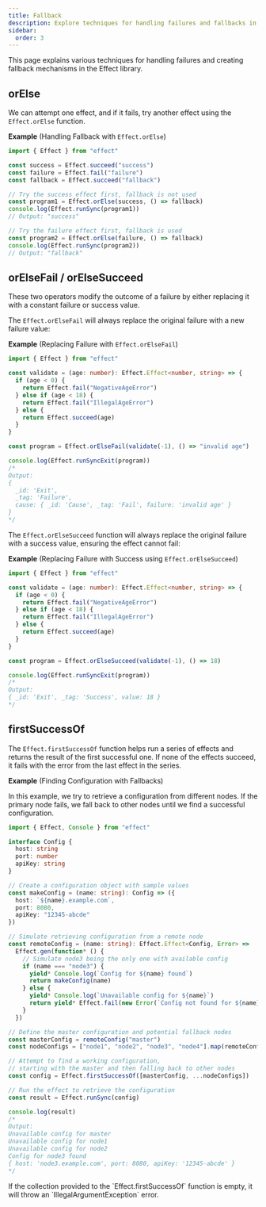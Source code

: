 ```yaml
---
title: Fallback
description: Explore techniques for handling failures and fallbacks in Effect, including `orElse` to try alternate effects, `orElseFail` and `orElseSucceed` to modify failures, and `firstSuccessOf` to retrieve the result of the first successful effect. Learn how to gracefully handle errors and create fallback mechanisms in your Effect programs.
sidebar:
  order: 3
---
```



This page explains various techniques for handling failures and creating fallback mechanisms in the Effect library.

## orElse

We can attempt one effect, and if it fails, try another effect using the `Effect.orElse` function.

**Example** (Handling Fallback with `Effect.orElse`)

```ts twoslash
import { Effect } from "effect"

const success = Effect.succeed("success")
const failure = Effect.fail("failure")
const fallback = Effect.succeed("fallback")

// Try the success effect first, fallback is not used
const program1 = Effect.orElse(success, () => fallback)
console.log(Effect.runSync(program1))
// Output: "success"

// Try the failure effect first, fallback is used
const program2 = Effect.orElse(failure, () => fallback)
console.log(Effect.runSync(program2))
// Output: "fallback"
```

## orElseFail / orElseSucceed

These two operators modify the outcome of a failure by either replacing it with a constant failure or success value.

The `Effect.orElseFail` will always replace the original failure with a new failure value:

**Example** (Replacing Failure with `Effect.orElseFail`)

```ts twoslash
import { Effect } from "effect"

const validate = (age: number): Effect.Effect<number, string> => {
  if (age < 0) {
    return Effect.fail("NegativeAgeError")
  } else if (age < 18) {
    return Effect.fail("IllegalAgeError")
  } else {
    return Effect.succeed(age)
  }
}

const program = Effect.orElseFail(validate(-1), () => "invalid age")

console.log(Effect.runSyncExit(program))
/*
Output:
{
  _id: 'Exit',
  _tag: 'Failure',
  cause: { _id: 'Cause', _tag: 'Fail', failure: 'invalid age' }
}
*/
```

The `Effect.orElseSucceed` function will always replace the original failure with a success value, ensuring the effect cannot fail:

**Example** (Replacing Failure with Success using `Effect.orElseSucceed`)

```ts twoslash
import { Effect } from "effect"

const validate = (age: number): Effect.Effect<number, string> => {
  if (age < 0) {
    return Effect.fail("NegativeAgeError")
  } else if (age < 18) {
    return Effect.fail("IllegalAgeError")
  } else {
    return Effect.succeed(age)
  }
}

const program = Effect.orElseSucceed(validate(-1), () => 18)

console.log(Effect.runSyncExit(program))
/*
Output:
{ _id: 'Exit', _tag: 'Success', value: 18 }
*/
```

## firstSuccessOf

The `Effect.firstSuccessOf` function helps run a series of effects and returns the result of the first successful one. If none of the effects succeed, it fails with the error from the last effect in the series.

**Example** (Finding Configuration with Fallbacks)

In this example, we try to retrieve a configuration from different nodes. If the primary node fails, we fall back to other nodes until we find a successful configuration.

```ts twoslash
import { Effect, Console } from "effect"

interface Config {
  host: string
  port: number
  apiKey: string
}

// Create a configuration object with sample values
const makeConfig = (name: string): Config => ({
  host: `${name}.example.com`,
  port: 8080,
  apiKey: "12345-abcde"
})

// Simulate retrieving configuration from a remote node
const remoteConfig = (name: string): Effect.Effect<Config, Error> =>
  Effect.gen(function* () {
    // Simulate node3 being the only one with available config
    if (name === "node3") {
      yield* Console.log(`Config for ${name} found`)
      return makeConfig(name)
    } else {
      yield* Console.log(`Unavailable config for ${name}`)
      return yield* Effect.fail(new Error(`Config not found for ${name}`))
    }
  })

// Define the master configuration and potential fallback nodes
const masterConfig = remoteConfig("master")
const nodeConfigs = ["node1", "node2", "node3", "node4"].map(remoteConfig)

// Attempt to find a working configuration,
// starting with the master and then falling back to other nodes
const config = Effect.firstSuccessOf([masterConfig, ...nodeConfigs])

// Run the effect to retrieve the configuration
const result = Effect.runSync(config)

console.log(result)
/*
Output:
Unavailable config for master
Unavailable config for node1
Unavailable config for node2
Config for node3 found
{ host: 'node3.example.com', port: 8080, apiKey: '12345-abcde' }
*/
```

<Aside type="danger" title="Empty Collection Error">
  If the collection provided to the `Effect.firstSuccessOf` function is
  empty, it will throw an `IllegalArgumentException` error.
</Aside>
